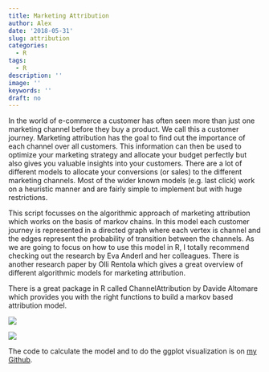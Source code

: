 ```yaml
---
title: Marketing Attribution
author: Alex
date: '2018-05-31'
slug: attribution
categories:
  - R
tags:
  - R
description: ''
image: ''
keywords: ''
draft: no
---
```


In the world of e-commerce a customer has often seen more than just one marketing channel before they buy a product. We call this a customer journey. Marketing attribution has the goal to find out the importance of each channel over all customers. This information can then be used to optimize your marketing strategy and allocate your budget perfectly but also gives you valuable insights into your customers. There are a lot of different models to allocate your conversions (or sales) to the different marketing channels. Most of the wider known models (e.g. last click) work on a heuristic manner and are fairly simple to implement but with huge restrictions.

This script focusses on the algorithmic approach of marketing attribution which works on the basis of markov chains. In this model each customer journey is represented in a directed graph where each vertex is channel and the edges represent the probability of transition between the channels. As we are going to focus on how to use this model in R, I totally recommend checking out the research by Eva Anderl and her colleagues. There is another research paper by Olli Rentola which gives a great overview of different algorithmic models for marketing attribution.

There is a great package in R called ChannelAttribution by Davide Altomare which provides you with the right functions to build a markov based attribution model.

![](/post/2018-05-31-marketing-attribution_files/attribution01.png)

![](/post/2018-05-31-marketing-attribution_files/attribution02.png)

The code to calculate the model and to do the ggplot visualization is on <a href="https://github.com/kruse-alex/airrohr">my Github</a>.
